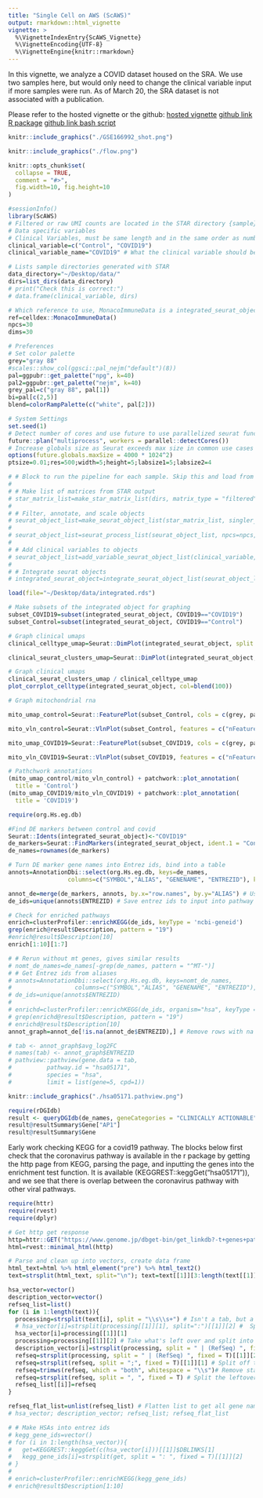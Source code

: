 ```yaml
---
title: "Single Cell on AWS (ScAWS)"
output: rmarkdown::html_vignette
vignette: >
  %\VignetteIndexEntry{ScAWS_Vignette}
  %\VignetteEncoding{UTF-8}
  %\VignetteEngine{knitr::rmarkdown}
---
```





In this vignette, we analyze a COVID dataset housed on the SRA. We use two samples here, but would only need to change the clinical variable input if more samples were run. As of March 20, the SRA dataset is not associated with a publication.

Please refer to the hosted vignette or the github:
[hosted vignette]()
[github link R package]()
[github link bash script]()


```r
knitr::include_graphics("./GSE166992_shot.png")
```

```r
knitr::include_graphics("./flow.png")
```

```r
knitr::opts_chunk$set(
  collapse = TRUE,
  comment = "#>",
  fig.width=10, fig.height=10
)
```

```r
#sessionInfo()
library(ScAWS)
# Filtered or raw UMI counts are located in the STAR directory {sample}/Solo.out/Gene/filtered or {sample}/Solo.out/Gene/raw, respectively.
# Data specific variables
# Clinical Variables, must be same length and in the same order as number of sample directories
clinical_variable=c("Control", "COVID19")
clinical_variable_name="COVID19" # What the clinical variable should be named in the Seurat object and graphs

# Lists sample directories generated with STAR
data_directory="~/Desktop/data/"
dirs=list_dirs(data_directory)
# print("Check this is correct:")
# data.frame(clinical_variable, dirs)

# Which reference to use, MonacoImmuneData is a integrated_seurat_object dataset
ref=celldex::MonacoImmuneData()
npcs=30
dims=30

# Preferences
# Set color palette
grey="gray 88"
#scales::show_col(ggsci::pal_nejm("default")(8))
pal=ggpubr::get_palette("npg", k=40)
pal2=ggpubr::get_palette("nejm", k=40)
grey_pal=c("gray 88", pal[1])
bi=pal[c(2,5)]
blend=colorRampPalette(c("white", pal[2]))

# System Settings
set.seed(1)
# Detect number of cores and use future to use parallelized seurat functions
future::plan("multiprocess", workers = parallel::detectCores())
# Increase globals size as Seurat exceeds max size in common use cases
options(future.globals.maxSize = 4000 * 1024^2)
ptsize=0.01;res=500;width=5;height=5;labsize1=5;labsize2=4
```

```r
# # Block to run the pipeline for each sample. Skip this and load from rds.
# 
# # Make list of matrices from STAR output
# star_matrix_list=make_star_matrix_list(dirs, matrix_type = "filtered")
# 
# # Filter, annotate, and scale objects
# seurat_object_list=make_seurat_object_list(star_matrix_list, singler_ref=ref, singler_labels=ref$label.main)
# 
# seurat_object_list=seurat_process_list(seurat_object_list, npcs=npcs, dims=dims)
# 
# # Add clinical variables to objects
# seurat_object_list=add_variable_seurat_object_list(clinical_variable, clinical_variable_name, seurat_object_list)
# 
# # Integrate seurat objects
# integrated_seurat_object=integrate_seurat_object_list(seurat_object_list, npcs=npcs, dims=dims)
```

```r
load(file="~/Desktop/data/integrated.rds")

# Make subsets of the integrated object for graphing
subset_COVID19=subset(integrated_seurat_object, COVID19=="COVID19")
subset_Control=subset(integrated_seurat_object, COVID19=="Control")

# Graph clinical umaps
clinical_celltype_umap=Seurat::DimPlot(integrated_seurat_object, split.by="COVID19", group.by="celltype", reduction = "umap", pt.size = ptsize, label = T, label.size = labsize2, repel=T, cols=pal) + ggplot2::labs(title=ggplot2::element_blank()) + ggsci::scale_color_npg()

clinical_seurat_clusters_umap=Seurat::DimPlot(integrated_seurat_object, split.by="COVID19", group.by="seurat_clusters", reduction = "umap", pt.size = ptsize, label = T, label.size = labsize1, repel=T, cols=pal) + ggplot2::labs(title=ggplot2::element_blank())
```

```r
# Graph clinical umaps
clinical_seurat_clusters_umap / clinical_celltype_umap
plot_corrplot_celltype(integrated_seurat_object, col=blend(100))


```

```r
# Graph mitochondrial rna

mito_umap_control=Seurat::FeaturePlot(subset_Control, cols = c(grey, pal[2]), features = "percent.mt", pt.size = ptsize)

mito_vln_control=Seurat::VlnPlot(subset_Control, features = c("nFeature_RNA", "nCount_RNA", "percent.mt"), cols = rep(pal[2], 12), pt.size = ptsize)

mito_umap_COVID19=Seurat::FeaturePlot(subset_COVID19, cols = c(grey, pal[2]), features = "percent.mt", pt.size = ptsize)

mito_vln_COVID19=Seurat::VlnPlot(subset_COVID19, features = c("nFeature_RNA", "nCount_RNA", "percent.mt"), cols = rep(pal[2], 12), pt.size = ptsize)

# Pathchwork annotations
(mito_umap_control/mito_vln_control) + patchwork::plot_annotation(
  title = 'Control')
(mito_umap_COVID19/mito_vln_COVID19) + patchwork::plot_annotation(
  title = 'COVID19')
```

```r
require(org.Hs.eg.db)

#Find DE markers between control and covid
Seurat::Idents(integrated_seurat_object)<-"COVID19"
de_markers=Seurat::FindMarkers(integrated_seurat_object, ident.1 = "Control", ident.2 = "COVID19", test.use="MAST")
de_names=rownames(de_markers)

# Turn DE marker gene names into Entrez ids, bind into a table
annots=AnnotationDbi::select(org.Hs.eg.db, keys=de_names,
                 columns=c("SYMBOL","ALIAS", "GENENAME", "ENTREZID"), keytype="ALIAS")

annot_de=merge(de_markers, annots, by.x="row.names", by.y="ALIAS") # Use this in graphing pathways
de_ids=unique(annots$ENTREZID) # Save entrez ids to input into pathway enrichment

# Check for enriched pathways
enrich=clusterProfiler::enrichKEGG(de_ids, keyType = 'ncbi-geneid')
grep(enrich@result$Description, pattern = "19")
#enrich@result$Description[10]
enrich[1:10][1:7]

# # Rerun without mt genes, gives similar results
# nomt_de_names=de_names[-grep(de_names, pattern = "^MT-")]
# # Get Entrez ids from aliases
# annots=AnnotationDbi::select(org.Hs.eg.db, keys=nomt_de_names,
#                  columns=c("SYMBOL","ALIAS", "GENENAME", "ENTREZID"), keytype="ALIAS")
# de_ids=unique(annots$ENTREZID)
# 
# enrichd=clusterProfiler::enrichKEGG(de_ids, organism="hsa", keyType = 'ncbi-geneid')
# grep(enrichd@result$Description, pattern = "19")
# enrichd@result$Description[10]
annot_graph=annot_de[!is.na(annot_de$ENTREZID),] # Remove rows with na in entrezid
```

```r
# tab <- annot_graph$avg_log2FC
# names(tab) <- annot_graph$ENTREZID
# pathview::pathview(gene.data = tab,
#          pathway.id = "hsa05171",
#          species = "hsa",
#          limit = list(gene=5, cpd=1))

```

```r
knitr::include_graphics("./hsa05171.pathview.png")
```

```r
require(rDGIdb)
result <- queryDGIdb(de_names, geneCategories = "CLINICALLY ACTIONABLE")
result@resultSummary$Gene["AP1"]
result@resultSummary$Gene

```
Early work checking KEGG for a covid19 pathway. The blocks below first check that the coronavirus pathway is available in the r package by getting the http page from KEGG, parsing the page, and inputting the genes into the enrichment test function. It is available (KEGGREST::keggGet("hsa05171")), and we see that there is overlap between the coronavirus pathway with other viral pathways.

```r
require(httr)
require(rvest)
require(dplyr)

# Get http get response
http=httr::GET("https://www.genome.jp/dbget-bin/get_linkdb?-t+genes+path:hsa05171")
html=rvest::minimal_html(http)

# Parse and clean up into vectors, create data frame
html_text=html %>% html_element("pre") %>% html_text2()
text=strsplit(html_text, split="\n"); text=text[[1]][3:length(text[[1]])] #split by newline

hsa_vector=vector()
description_vector=vector()
refseq_list=list()
for (i in 1:length(text)){
  processing=strsplit(text[i], split = "\\s\\s+") # Isn't a tab, but a varying number of spaces. Split by >1 consecutive spaces, as one would split the string on each word.
  # hsa_vector[i]=strsplit(processing[[1]][1], split=":")[[1]][2] #  Split by ':', take the fragment directly following the colon
  hsa_vector[i]=processing[[1]][1]
  processing=processing[[1]][2] # Take what's left over and split into other notations
  description_vector[i]=strsplit(processing, split = " | (RefSeq) ", fixed = T)[[1]][1] # Get Description of the hsa
  refseq=strsplit(processing, split = " | (RefSeq) ", fixed = T)[[1]][2] # Get refseq names
  refseq=strsplit(refseq, split = ";", fixed = T)[[1]][1] # Split off the long refseq name
  refseq=trimws(refseq, which = "both", whitespace = "\\s")# Remove starting or trailing space if present
  refseq=strsplit(refseq, split = ", ", fixed = T) # Split the leftover gene names into separate elements
  refseq_list[[i]]=refseq
}

refseq_flat_list=unlist(refseq_list) # Flatten list to get all gene names
# hsa_vector; description_vector; refseq_list; refseq_flat_list
```


```r
# # Make HSAs into entrez ids
# kegg_gene_ids=vector()
# for (i in 1:length(hsa_vector)){
#   get=KEGGREST::keggGet(c(hsa_vector[i]))[[1]]$DBLINKS[1]
#   kegg_gene_ids[i]=strsplit(get, split = ": ", fixed = T)[[1]][2]
# }
# 
# enrich=clusterProfiler::enrichKEGG(kegg_gene_ids)
# enrich@result$Description[1:10]
```


